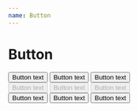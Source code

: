 ```yaml
---
name: Button
---
```



# Button

<Playground>
  <div className="flex justify-around">
    <Button type="primary" size="medium">
      Button text
    </Button>
    <Button type="secondary" size="medium">
      Button text
    </Button>
    <Button type="white" size="medium">
      Button text
    </Button>
  </div>
  <div className="flex justify-around mt-4">
    <Button type="primary" size="medium" disabled>
      Button text
    </Button>
    <Button type="secondary" size="medium" disabled>
      Button text
    </Button>
    <Button type="white" size="medium" disabled>
      Button text
    </Button>
  </div>
  <div className="flex justify-around mt-4">
    <Button type="primary" size="medium" shape="round">
      Button text
    </Button>
    <Button type="secondary" size="medium" shape="round">
      Button text
    </Button>
    <Button type="white" size="medium" shape="round">
      Button text
    </Button>
  </div>
</Playground>
